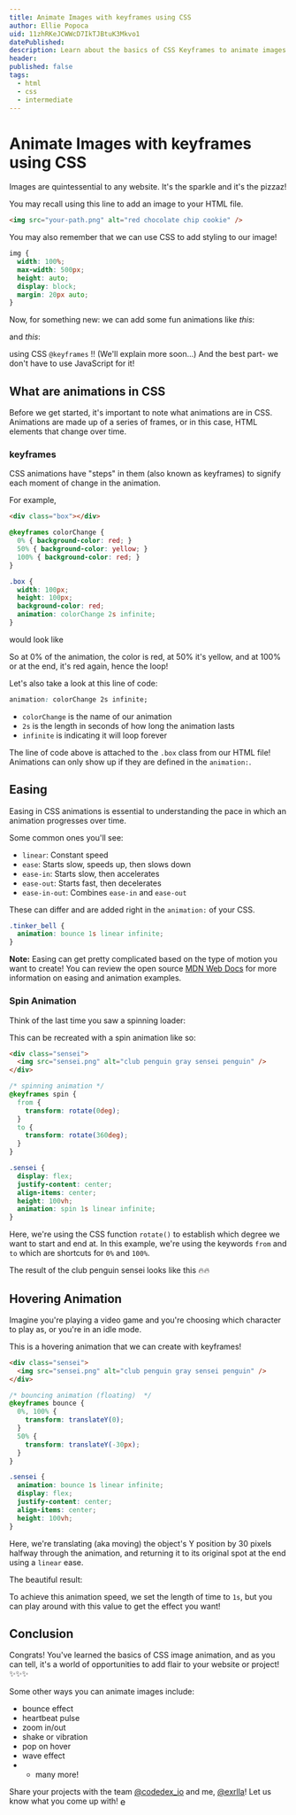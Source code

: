 ```yaml
---
title: Animate Images with keyframes using CSS
author: Ellie Popoca
uid: 11zhRKeJCWWcD7IkTJBtuK3Mkvo1
datePublished: 
description: Learn about the basics of CSS Keyframes to animate images with CSS
header: 
published: false
tags:
  - html
  - css
  - intermediate
---
```


<BannerImage 
  link="" 
  description="Title Image" 
  uid={true} 
  cl="for-sidebar" 
/>

# Animate Images with keyframes using CSS

<AuthorAvatar
  author_name="Ellie Popoca"
  author_avatar="/images/projects/authors/ellie-popoca.jpg"
  username="ellie"
  uid={true}
/>

<BannerImage
  link=""
  description="Title Image"
  uid={true}
/>

Images are quintessential to any website. It's the sparkle and it's the pizzaz! 

<RoundedImage link="https://i.imgur.com/AqxBcsJ.png" description="" />

You may recall using this line to add an image to your HTML file.


```html
<img src="your-path.png" alt="red chocolate chip cookie" />
```

You may also remember that we can use CSS to add styling to our image! 

```css
img {
  width: 100%;
  max-width: 500px; 
  height: auto;
  display: block;
  margin: 20px auto; 
}
```

Now, for something new: we can add some fun animations like _this_:

<RoundedImage link="https://i.imgur.com/iqNCiye.gif" description="tedxcmu" />

and _this_: 

<RoundedImage link="https://i.imgur.com/oYGbPkH.gif" description="html review" />

using CSS `@keyframes` !! (We'll explain more soon...) And the best part- we don't have to use JavaScript for it! 

## What are animations in CSS

Before we get started, it's important to note what animations are in CSS. Animations are made up of a series of frames, or in this case, HTML elements that change over time. 

<RoundedImage link="https://i.imgur.com/oYGbPkH.gif" description="html review" />

### keyframes

CSS animations have "steps" in them (also known as keyframes) to signify each moment of change in the animation. 

For example, 

```html
<div class="box"></div>
```
```css
@keyframes colorChange {
  0% { background-color: red; }
  50% { background-color: yellow; }
  100% { background-color: red; }
}

.box {
  width: 100px;
  height: 100px;
  background-color: red;
  animation: colorChange 2s infinite;  
}
```

would look like 

<RoundedImage link="https://i.imgur.com/bBzHFra.gif" description="flashing yellow and red box" />

So at 0% of the animation, the color is red, at 50% it's yellow, and at 100% or at the end, it's red again, hence the loop! 

Let's also take a look at this line of code: 

```css
animation: colorChange 2s infinite;  
```

- `colorChange` is the name of our animation 
- `2s` is the length in seconds of how long the animation lasts
- `infinite` is indicating it will loop forever

The line of code above is attached to the `.box` class from our HTML file! Animations can only show up if they are defined in the `animation:`. 

## Easing 
Easing in CSS animations is essential to understanding the pace in which an animation progresses over time. 

<RoundedImage link="https://i.imgur.com/9C7DeEg.gif" description="easing demo from mdn web docs" />

Some common ones you'll see: 

- `linear`: Constant speed
- `ease`: Starts slow, speeds up, then slows down
- `ease-in`: Starts slow, then accelerates
- `ease-out`: Starts fast, then decelerates
- `ease-in-out`: Combines `ease-in` and `ease-out`

These can differ and are added right in the `animation:` of your CSS. 

```css
.tinker_bell {
  animation: bounce 1s linear infinite;
}
```

**Note:** Easing can get pretty complicated based on the type of motion you want to create! You can review the open source [MDN Web Docs](https://developer.mozilla.org/en-US/docs/Web/CSS/animation-timing-function) for more information on easing and animation examples. 


### Spin Animation

Think of the last time you saw a spinning loader: 

<RoundedImage link="https://i.imgur.com/lW1fWrY.gif" description="spinning loader" />

This can be recreated with a spin animation like so: 

```html
<div class="sensei">
  <img src="sensei.png" alt="club penguin gray sensei penguin" />
</div>
```

```css
/* spinning animation */
@keyframes spin {
  from {
    transform: rotate(0deg);
  }
  to {
    transform: rotate(360deg);
  }
}

.sensei {
  display: flex;
  justify-content: center; 
  align-items: center; 
  height: 100vh; 
  animation: spin 1s linear infinite;
}

```

Here, we're using the CSS function `rotate()` to establish which degree we want to start and end at. In this example, we're using the keywords `from` and `to` which are shortcuts for `0%` and `100%`. 

The result of the club penguin sensei looks like this 🔥🔥

<RoundedImage link="https://i.imgur.com/YVnPHFA.gif" description="spinning club penguin sensei" />


## Hovering Animation 

Imagine you're playing a video game and you're choosing which character to play as, or you're in an idle mode. 

<RoundedImage link="https://i.imgur.com/PVfHyBD.gif" description="game mode idle hovering player" />

This is a hovering animation that we can create with keyframes! 

```html
<div class="sensei">
  <img src="sensei.png" alt="club penguin gray sensei penguin" />
</div>
```
```css
/* bouncing animation (floating)  */
@keyframes bounce {
  0%, 100% {
    transform: translateY(0);
  }
  50% {
    transform: translateY(-30px);
  }
}

.sensei {
  animation: bounce 1s linear infinite;
  display: flex;
  justify-content: center; 
  align-items: center; 
  height: 100vh; 
}
```

Here, we're translating (aka moving) the object's Y position by 30 pixels halfway through the animation, and returning it to its original spot at the end using a `linear` ease. 

The beautiful result: 

<RoundedImage link="https://i.imgur.com/69VUqyO.gif" description="club penguin sensei hovering" />


To achieve this animation speed, we set the length of time to `1s`, but you can play around with this value to get the effect you want! 


## Conclusion

Congrats! You've learned the basics of CSS image animation, and as you can tell, it's a world of opportunities to add flair to your website or project! ✨✨✨

<RoundedImage link="https://i.imgur.com/7QS4kBF.gif" description="pokemon flying" />

Some other ways you can animate images include:

- bounce effect
- heartbeat pulse 
- zoom in/out
- shake or vibration
- pop on hover
- wave effect 
- + many more!

Share your projects with the team [@codedex_io](https://www.twitter.com/codedex_io) and me, [@exrlla](https://www.twitter.com/exrlla)! Let us know what you come up with! <span style="font-size: 16px; line-height: 1;"><img src="https://i.imgur.com/FOR1yp5.gif" alt="emoji" style="height: 1em; width: auto; vertical-align: middle;" /></span>
